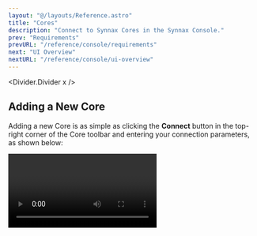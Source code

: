 ```yaml
---
layout: "@/layouts/Reference.astro"
title: "Cores"
description: "Connect to Synnax Cores in the Synnax Console."
prev: "Requirements"
prevURL: "/reference/console/requirements"
next: "UI Overview"
nextURL: "/reference/console/ui-overview"
---
```



<Divider.Divider x />

## Adding a New Core

Adding a new Core is as simple as clicking the **Connect** button in the top-right
corner of the Core toolbar and entering your connection parameters, as shown below:

<Video client:only="react" id="console/clusters/connect" />

This will add a new Core to the list and set it as active. The Console continuously
monitors the connection to the Core and displays it in the top-right corner of the UI.

### Parameters

<Table>
  <thead>
    <tr>
      <th>Parameter</th>
      <th>Description</th>
    </tr>
  </thead>
  <tbody>
    <tr>
      <td>
        <b>Host</b>
      </td>
      <td>The hostname or IP address of the Core.</td>
    </tr>
    <tr>
      <td>
        <b>Port</b>
      </td>
      <td>The port number of the Core.</td>
    </tr>
    <tr>
      <td>
        <b>Username</b>
      </td>
      <td>The username to use when connecting to the Core.</td>
    </tr>
    <tr>
      <td>
        <b>Password</b>
      </td>
      <td>The password to use when connecting to the Core.</td>
    </tr>
    <tr>
      <td>
        <b>Secure</b>
      </td>
      {
        <td>
          Whether to use TLS when connecting to the Core. This parameter only works with
          secure Cores.
        </td>
      }
    </tr>
  </tbody>
</Table>

### Demo Core

Synnax has a demo Core that can be connected to which always plots some data. To
connect, enter the following parameters:

<Table>
  <thead>
    <tr>
      <th>Parameter</th>
      <th>Value</th>
    </tr>
  </thead>
  <tbody>
    <tr>
      <td>
        <b>Host</b>
      </td>
      <td>demo.synnaxlabs.com</td>
    </tr>
    <tr>
      <td>
        <b>Port</b>
      </td>
      <td>9090</td>
    </tr>
    <tr>
      <td>
        <b>Username</b>
      </td>
      <td>synnax</td>
    </tr>
    <tr>
      <td>
        <b>Password</b>
      </td>
      <td>seldon</td>
    </tr>
    <tr>
      <td>
        <b>Secure</b>
      </td>
      <td>true</td>
    </tr>
  </tbody>
</Table>

<Divider.Divider x />

## Core Toolbar

The Core toolbar is located at the top-right of the screen. From this toolbar, you can
add Cores and switch between them.

If you have multiple Cores, you can switch between them by clicking on the Core you'd
like to connect to in the toolbar:

<Video client:only="react" id="console/clusters/switch" />

Right-clicking on a Core in the toolbar will open a context menu with options to connect
from, disconnect from, rename, and remove the Core:

<Video client:only="react" id="console/clusters/context-menu" />

You can also copy a link to the Core from the context menu. Opening this link will open
the Synnax Console with the Core already connected.
